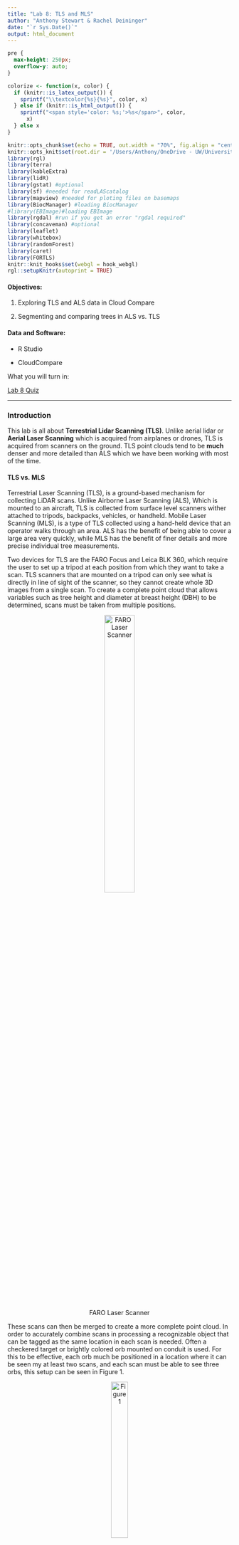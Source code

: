 ```yaml
---
title: "Lab 8: TLS and MLS"
author: "Anthony Stewart & Rachel Deininger"
date: "`r Sys.Date()`"
output: html_document
---
```


<style type="text/css">
.html-widget {
    margin: auto;
}

h1.title {
  font-size: 38px;
  text-align: center;
}
</style>




```css
pre {
  max-height: 250px;
  overflow-y: auto;
}
```

```r
colorize <- function(x, color) {
  if (knitr::is_latex_output()) {
    sprintf("\\textcolor{%s}{%s}", color, x)
  } else if (knitr::is_html_output()) {
    sprintf("<span style='color: %s;'>%s</span>", color,
      x)
  } else x
}
```


```r
knitr::opts_chunk$set(echo = TRUE, out.width = "70%", fig.align = "center", time_it = TRUE, dpi = 75)
knitr::opts_knit$set(root.dir = '/Users/Anthony/OneDrive - UW/University of Washington/Teaching/SEFS433_Lidar/Labs/')
library(rgl)
library(terra)
library(kableExtra)
library(lidR)
library(gstat) #optional
library(sf) #needed for readLAScatalog
library(mapview) #needed for ploting files on basemaps
library(BiocManager) #loading BiocManager
#library(EBImage)#loading EBImage
library(rgdal) #run if you get an error "rgdal required"
library(concaveman) #optional
library(leaflet)
library(whitebox)
library(randomForest)
library(caret)
library(FORTLS)
knitr::knit_hooks$set(webgl = hook_webgl)
rgl::setupKnitr(autoprint = TRUE)

```

#### Objectives:

1. Exploring TLS and ALS data in Cloud Compare

2. Segmenting and comparing trees in ALS vs. TLS


#### Data and Software:

- R Studio

- CloudCompare


What you will turn in:

[Lab 8 Quiz](https://canvas.uw.edu/courses/1633883/quizzes/1862065)

---

### Introduction 

This lab is all about **Terrestrial Lidar Scanning (TLS)**. Unlike aerial lidar or **Aerial Laser Scanning** which is acquired from airplanes or drones, TLS is acquired from scanners on the ground. TLS point clouds tend to be **much** denser and more detailed than ALS which we have been working with most of the time.


#### TLS vs. MLS

Terrestrial Laser Scanning (TLS), is a ground-based mechanism for collecting LiDAR scans. Unlike Airborne Laser Scanning (ALS), Which is mounted to an aircraft, TLS is collected from surface level scanners wither attached to tripods, backpacks, vehicles, or handheld. Mobile Laser Scanning (MLS), is a type of TLS collected using a hand-held device that an operator walks through an area. ALS has the benefit of being able to cover a large area very quickly, while MLS has the benefit of finer details and more precise individual tree measurements.


Two devices for TLS are the FARO Focus and Leica BLK 360, which require the user to set up a tripod at each position from which they want to take a scan. TLS scanners that are mounted on a tripod can only see what is directly in line of sight of the scanner, so they cannot create whole 3D images from a single scan. To create a complete point cloud that allows variables such as tree height and diameter at breast height (DBH) to be determined, scans must be taken from multiple positions. 

<center>

![FARO Laser Scanner](FARO.png){width=40%}

</center>


These scans can then be merged to create a more complete point cloud. In order to accurately combine scans in processing a recognizable object that can be tagged as the same location in each scan is needed. Often a checkered target or brightly colored orb mounted on conduit is used. For this to be effective, each orb much be positioned in a location where it can be seen my at least two scans, and each scan must be able to see three orbs, this setup can be seen in Figure 1. 

<center>

![Figure 1](Orbs.png){width=30%} 

</center>


The Leica BLK2GO and Zeb Horizon are both mobile laser scanners (MLS). To operate the user walks a steady path throughout the subplot to capture a point cloud from many different angles. Two different path types are the triangle method (Figure 2) and the lawnmower (Figure 3). Unlike the FARO and non-mobile Leica, the MLS devices can create a single decreasing the amount of data processing required. MLS devices also have the advantage of taking less time to collect since there is no need to set up as many orbs or targets, although having a north and south marker is recommended. 

<center>

![Leica BLK2GO](blk2go.webp){width=40%} 

![Figure 2](Triangle.png){width=30%} 
![Figure 3](Lawn.png){width=30%}

</center>

#### Georeferencing

While ALS data is dependent on being accurately georeferenced, TLS data often doesn’t need to be placed accurately. TLS data most often is only related to the relative location of object within the scan rather than the geographic locations. An example is the costal cliff face erosion. All the point clouds are aligned to each other and it doesn’t matter if they are located geographically.

However, if we are going to derive forest plot information from TLS to be scaled up to ALS or satellite data, we do need to know the precise locations of the scans. This initial georeferencing step I did for you.

To georeference the data. There are a few different ways that this can be done. Using survey grade GPS receivers marking the location of targets that can be identified in the lidar point cloud. Targets that are used to TLS scanning are often spheres or checkerboard patterns that can be seen in the point cloud.

Another way that TLS scans can be georeferenced is to match the point cloud with an ALS cloud. Identifying features in both clouds and transforming the TLS to match. Ideally the features are things that don’t move or grow (i.e. not trees) but trees can be used if there are not better options.


### Part 1: Cloud Compare

For this lab there is a few point clouds to look at. 

The first two are ALS plots from the NASA G-Liht Mission [which you can check out here](https://gliht.gsfc.nasa.gov/). These were plots that we visited up near Anchorage Alaska.

- `plot_040_2.las`
- `plot_048_1.las`

```r
setwd("/Users/Anthony/OneDrive - UW/University of Washington/Teaching/SEFS433_Lidar/Labs/")
plot_40ALS <- readLAS("Lab 8/GLiHT/plot_040_2.las")
mapview(st_as_sf(vect(ext(plot_40ALS), crs="EPSG:32606")), map.types = "Esri.WorldImagery")
```

The next two are MLS scans which were taken in these plots. They were specifically taken with the Leica BLK2GO and originally were super dense with up to 100million points and a density >100,000/m^2^. So for this lab I have filtered and cropped them down to something more workable

- `Scan26_plot40_clipprj.las`
- `Scan43_plot48_clipfilprj.las`

The scan numbers refer to the number of total scans taken in the BLK2GO but they are referenced to the plot number using cloud compare


For this part of the lab, compare the plot 40 ALS vs MLS and then the plot 48 ALS and MLS in cloud compare. If you remember from earlier cloud compare does not use conventional units. SO be sure to keep track of what you are comparing. It's good practice to keep the plot scans separate so you only compare 40MLS->40ALS  and 48MLS->48ALS 

**`r colorize("QUESTION 1: Take a screenshot of one of the plot 40 and 48 TLS scans rendered in a cool way in Cloud Compare. What do you notice about the trees and ground?" ,  "red")`**


**`r colorize("QUESTION 2:Take screenshot with the plot 40 MLS and ALS combined. Discuss some of the similarities and differences between the TLS and ALS. Do you notice any errors or mis-alignments?",  "red")`**


### Part 2: R processing - deriving metrics between ALS and MLS

We've definitely had some issues with R for a lot of students and almost every one has been unique! So briefly here are a few things we can do to fix some issues:

- restart R and reinstall libraries using `install.packages("LIBRARY", lib = "FILE PATH TO YOUR LIBRARY")`

    - The file path to your library can be found using `.Library`

- If you get the 00LOCK file error try to copy the file path and delete that folder

- If that doesn't work then we may need to download and reinstall R which can be done from the CRAN website: https://cran.r-project.org/ 

For now:

---
    
As always set your working directory 
```r
setwd("YOUR OWN WORKING DIRECTORY")

```
    
Load in your libraries 
```r
library(lidR)
library(terra)
library(rgl)
```

We're going to compare the lidar point clouds from ALS to lidar point clouds from MLS

To do this, we'll need to 
    1. Normalize our lidar point clouds
    
    2. Generate canopy height models
    
    3. Segment trees
    
    4. Explore voxel metrics
    
#### **I'm going to show you how to do this with plot 40 ALS and MLS but then I want you to do the same with plot _48 MLS_**


Let's load the data

```r
plot_40 <- readTLSLAS("Lab 8/LAB8_DATA_2023/Scan26_plot40_clipprj.las")
#plot_40@header

plot_40ALS <- readLAS("Lab 8/GLiHT/plot_040_2.las")
plot((plot_40ALS))
plot((plot_40))

```

```r
# las_rescale(plot_48,xscale = 0.01, yscale = 0.01, zscale = 0.01)
# las_quantize(plot_48, by_reference = F)
# plot_48 <- las_update(plot_48)
# las_check(plot_48)
# writeLAS(plot_48, "Lab 8/LAB8_DATA_2023/Scan26_plot40_clipprj.las")
```


```r
plot_48 <- readTLSLAS("Lab 8/LAB8_DATA_2023/Scan43_plot48_clip.las")
#crs(plot_48) <- crs(plot_48gl)
#writeLAS(plot_48, "Lab 8/LAB8_DATA_2023/Scan43_plot48_clip.las")
plot_48gl <- readLAS("Lab 8/GLiHT/plot_048_1.las")

plot((plot_48gl))
plot(plot_48)
```

Now let's classify our ground points because MLS does not have any classification yet

```r
plot_40_ground <- classify_ground(plot_40, algorithm = pmf(ws = 0.5, th = 0.1))

plot(plot_40_ground, color = "Classification")
```

```r
plot_48_ground <- classify_ground(plot_48, algorithm = pmf(ws = 0.5, th = 0.1))

plot(plot_48_ground, color = "Classification")
```

Our ALS data should already have ground classified
```r
plot(plot_40ALS, color = "Classification")
```


We can now build a DTM for both of our point clouds. Because these are such small areas, I'm able to specify 0.1m as the resolution. Don't do this for large areas!

Here's the MLS 
```r
plot_40_dtm <- rasterize_terrain(plot_40_ground, res = 0.1, algorithm = knnidw())
plot(plot_40_dtm)

#plot_dtm3d(plot_40_dtm)
```

```r
plot_48_dtm <- rasterize_terrain(plot_48_ground, res = 0.1, algorithm = knnidw())

terra::writeRaster(plot_48_dtm, "plot48groundRaster.tif")

plot_48_dtm <- rast("plot48groundRaster.tif")
plot(plot_48_dtm)

#plot_dtm3d(plot_40_dtm)
```

Here's the ALS
```r
plot_40ALS_dtm <- rasterize_terrain(plot_40ALS, res = 0.1, algorithm = tin())
plot(plot_40ALS_dtm)

#plot_dtm3d(plot_40ALS_dtm)
```


Now we normalize our point cloud heights with the DTM raster that we created for each of the ALS and TLS point clouds
```r
plot_40N <- normalize_height(plot_40_ground, dtm = plot_40_dtm, algorithm = knnidw())
plot(plot_40N)
```

```r
plot_48N <- normalize_height(plot_48_ground, dtm = plot_48_dtm, algorithm = knnidw())
plot(plot_48N)
```

```r
plot_40ALSN <- normalize_height(plot_40ALS, dtm = plot_40ALS_dtm, algorithm = knnidw())
plot(plot_40ALSN)
```

**`r colorize("QUESTION 3: Why do we normalize the point cloud? Also why did we need to classify ground points before doing so?",  "red")`**



#### Part 2a: Segmenting Trees

Let's start to segment our trees in just the MLS point cloud. Here this code is kind of jumbled together but it has these steps which should be familiar:

1. We rasterize the canopy to create a Canopy Height Model (CHM) using the `p2r` algorithm.

2. We then use the `locate_trees` function to locate the local maximums of tree heights in the normalized point cloud 

3. we then have two algorithms for segmenting trees:
    
    - `dalponte2016`
    
    - `silva2016`

4. We then use these algorithms to segment the point clouds and plot them.
```r
plot_40N_chm <- rasterize_canopy(las = plot_40N, res = 0.1, algorithm = p2r())
plot_40N_ttops <- locate_trees(plot_40N, lmf(ws = 1))
plot(plot_40N_chm)
terra::text(vect(plot_40N_ttops), "treeID")
#plot(sf::st_geometry(plot_40N_ttops),add = T)


algo1 <- dalponte2016(plot_40N_chm, plot_40N_ttops, th_tree = 0.1, th_seed = 0.1, max_cr = 10, th_cr = 0.1)

algo2 <- silva2016(plot_40N_chm, plot_40N_ttops, max_cr_factor = 0.3, exclusion = 0.1)
# plot_40N_trees1 <- segment_trees(plot_40N, algo1) # segment point cloud
# plot_40N_trees2 <- segment_trees(plot_40N, algo2) # segment point cloud

plot_40N_trees1 <- segment_trees(plot_40N, algo1) # segment point cloud
plot_40N_trees2 <- segment_trees(plot_40N, algo2) # segment point cloud

plot(plot_40N_trees1, bg = "white", size = 4, color = "treeID") # visualize trees
plot(plot_40N_trees2, bg = "white", size = 4, color = "treeID") # visualize trees
```

```r
plot_48N_chm <- rasterize_canopy(las = plot_48N, res = 0.1, algorithm = p2r())
plot_48N_ttops <- locate_trees(plot_48N, lmf(ws = 1))
plot(plot_48N_chm)
terra::text(vect(plot_48N_ttops), "treeID")
#plot(sf::st_geometry(plot_40N_ttops),add = T)


algo1 <- dalponte2016(plot_48N_chm, plot_48N_ttops, th_tree = 0.1, th_seed = 0.1, max_cr = 10, th_cr = 0.1)

algo2 <- silva2016(plot_48N_chm, plot_48N_ttops, max_cr_factor = 0.3, exclusion = 0.1)
# plot_40N_trees1 <- segment_trees(plot_40N, algo1) # segment point cloud
# plot_40N_trees2 <- segment_trees(plot_40N, algo2) # segment point cloud

plot_48N_trees1 <- segment_trees(plot_48N, algo1) # segment point cloud
plot_48N_trees2 <- segment_trees(plot_48N, algo2) # segment point cloud

plot(plot_48N_trees1, bg = "white", size = 4, color = "treeID") # visualize trees
plot(plot_48N_trees2, bg = "white", size = 4, color = "treeID") # visualize trees
```



**`r colorize("QUESTION 4: Look up the algorithms, what are 2 differences between the dalponte2016 and the silva2016 algorithms?",  "red")`**

<!-- **`r colorize("QUESTION 5: I chose one of the algorithms to go with but ultimately they can be useful in other scenarios for their respective strengths. Why do you think I chose to use algo2? Why might I want to use something different?",  "red")`** -->

#### Part 2b: Singling out a tree for ALS and TLS comparisons

Here I'm using the `filter_poi` function to grab a specific tree. You can check out the number of trees by looking at the `plot_40N_trees2$treeID` values. Mostly I just picked number 5 that I thought looked good according to the plot above

Next I plotted the extent of the single tree onto the ALS extent to see if they overlapped. Once they did I converted the `tls_tree` extent into a vector with a projection that I can use to clip out the ALS point cloud

```r
tls_tree <- filter_poi(plot_40N_trees2, treeID == 5)
plot(ext(plot_40ALSN), type = "polygons")
plot(ext(tls_tree), type = "polygons", add = T)

tls_tree_ext <- st_as_sf(vect(ext(tls_tree), crs = "EPSG:32606"))
```
```r
tls_tree48 <- filter_poi(plot_48N_trees1, treeID == 5)
plot(tls_tree48)
```

Let's clip out the ALS tree and view our cutout of the ALS with the TLS to see if they align
```r
plot_40ALS_treecrop <- clip_roi(plot_40ALSN, tls_tree_ext)
plot(ext(plot_40ALS_treecrop), type="polygons")
plot(ext(tls_tree), type = "polygons", add = T)
```

Now we can take that single tree area and repeat the steps in **Part 2a**
```r
plot_40ALSN_chm <- rasterize_canopy(las = plot_40ALS_treecrop, res = 0.1, algorithm = p2r())
plot_40ALSN_ttops <- locate_trees(plot_40ALS_treecrop, lmf(ws = 1))

algo2_ALS <- silva2016(plot_40N_chm, plot_40N_ttops, max_cr_factor = 0.3, 0.5)

ALS_tree <- segment_trees(plot_40ALS_treecrop, algo2_ALS) # segment point cloud
plot(ALS_tree)
plot(tls_tree)
```

**`r colorize("QUESTION 5: Check out the differences between the two point clouds. Besides the lack of points, what is different structurally that you see between ALS and MLS?",  "red")`**


### Part 3: Voxelization

This part is going to be a very brief work flow to introduce the idea of voxels. The term voxel is a combination of Volume and pixel. They are essentially 3D pixels. They are defined by XYZ coordinates, an area value, and additional user defined values.

With TLS data, voxels are typically used in two distinctly different ways. The first way is to normalize the point density of a TLS scan. There are more points per unit area close to the scanner. A wall 3m from a TLS scanner could have a million points per m2 while a wall 100m from the scanner may only have 100s or dozens of points per m2 depending on the scan resolution set on the scanner. To normalize the point density is to decimate the point cloud so there are an equal amount of points per m2 on the wall 3m from the scanner and the wall 100m from the scanner.

The second way voxels are used is by imposing a voxel grid on an area and then counting the number of points within each voxel. This method typically is run on an already decimated point cloud. The output of this method is a table of “voxel metrics”.

Voxel metrics have been used extensively in quantifying how much “stuff” is in an area. Voxels are one of the best ways to estimate biomass and biomass change due to some disturbance event such as fire. 


We can voxelize our ALS point clouds up to a certain level until the voxels lose point information because of the lack of points overall

Check out the 1m voxel resolution here
```r
ALS_tree_vox1 <- voxel_metrics(ALS_tree, ~list(N = length(Z)), 1)
plot(ALS_tree_vox1, color="N", pal = heat.colors(10), size = 4, bg = "white", voxel = TRUE)
```

Now compare to the 0.5m voxel resolution here
```r
ALS_tree_vox2 <- voxel_metrics(ALS_tree, ~list(N = length(Z)), 0.5)
plot(ALS_tree_vox2, color="N", pal = heat.colors(10), size = 4, bg = "white", voxel = TRUE)
```

Whereas with TLS we can go down to 0.1 meters and get a pretty good representation. Going further becomes a computational burden
```r
tls_tree_vox <- voxel_metrics(tls_tree, ~list(N = length(Z)), 0.1)
plot(tls_tree_vox, color="N", pal = heat.colors(10), size = 4, bg = "white", voxel = TRUE)
```


To quantify the difference between the ALS and MLS voxel models we can sum up the number of voxels in each model

- MLS
```r
tls_total <- sum(tls_tree_vox[which(tls_tree_vox$N >Z), 4])
tls_total
```

- ALS
```r
ALS_total <- sum(ALS_tree_vox1[which(ALS_tree_vox1$N >Z), 4])
ALS_total
```

```r
tls_total_area <- tls_total*0.125 # 0.5m cubed volume in m^3
tls_total_area

ALS_total_area <- ALS_total*1 # 1m cubed volume in m^3
ALS_total_area
```


**`r colorize("QUESTION 6: Check out the differences between the two voxelized point clouds. What do you notice about the structure between the two. Also do you think the MLS voxelization is 100% accurate? Why or why not?",  "red")`**

Now we can look at lidar crown metrics for the ALS compared to the TLS

```r
metrics_tls <- crown_metrics(tls_tree, ~list(z_max = max(Z), z_mean = mean(Z))) # calculate tree metrics

as.data.frame(metrics_tls)
```

```r
metrics_ALS <- crown_metrics(ALS_tree, ~list(z_max = max(Z), z_mean = mean(Z))) # calculate tree metrics

as.data.frame(metrics_ALS)
```

### Part 4: Repeat Part 2 & 3 on your own with Plot 48 ALS and MLS data

#### For the next part of this lab I want you to repeat what I just went over with plot 40 but with plot 48 data with just the MLS point cloud, so you won't need to do the ALS cutouts. You can go about it in any way but produce the following:



<span style="color:red"> 1. **A plot of the plot 48 MLS point cloud**</span>

<span style="color:red"> 2. **A plot of the normalized plot 48 MLS point cloud**</span>

<span style="color:red">3. **A plot of the tree segmentation in the MLS point cloud and a justification of which algorithm and parameters used**</span>

<span style="color:red">4. **A plot of a single tree from the MLS point cloud**</span>

<span style="color:red">5. **A plot of a single tree voxelized in theMLS point cloud**</span>

<span style="color:red">6. **The total number of voxels in the MLS**</span>

<span style="color:red">7. **Finally: what was different about the forest vegetation of plot 48 vs. plot 40?**</span>



### Part 5: Big clouds and small orbs in cloud compare

I've downloaded and filtered a bigger portion of the MLS point cloud used in this project. But we're not going to load it into R. Instead I want you to play around with it in Cloud Compare. Not totally playing around, but we do need to find a couple things in there.

There are a couple orbs that are used for georeferencing point clouds which was talked about above. These have super precise geolocations from survey grade equipment and that helps pin down the location of the MLS point cloud since there is no projections or gps within them. Plus with this high of precision and quantity in laser pulses we need to accurately anchor our point clouds in order to get useful data. 

The orbs are literally just white orbs

![](orbspic.jpg){width=50%}

But finding them in the point cloud is tricky. The first one is fairly easy 


![](first_orb.jpg)

But the second one will take a little more effort. *Hint: try using the Cross Section tool to reduce some vegetation. *

![](second orb.png)
**`r colorize("LAST SUBMISSION: Take screenshots of both orbs in the point cloud similar to the pics above",  "red")`**



---

---



If you run into issues with R or cloud compare I can provide you either files or some alternatives. R has been a pain recently...



---